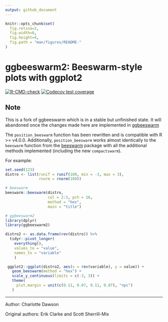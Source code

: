 ```yaml
---
output: github_document
---
```


<!-- README.md is generated from README.Rmd. Please edit that file -->

```r
knitr::opts_chunk$set(
  fig.retina=2,
  fig.width=6,
  fig.height=4,
  fig.path = "man/figures/README-"
)
```

# ggbeeswarm2: Beeswarm-style plots with ggplot2

<!-- badges: start -->
[![R-CMD-check](https://github.com/csdaw/ggbeeswarm2/workflows/R-CMD-check/badge.svg)](https://github.com/csdaw/ggbeeswarm2/actions)
[![Codecov test coverage](https://codecov.io/gh/csdaw/ggbeeswarm2/branch/master/graph/badge.svg)](https://codecov.io/gh/csdaw/ggbeeswarm2?branch=master)
<!-- badges: end -->

## Note

This is a fork of ggbeeswarm which is in a stable but unfinished state. 
It will abandoned once the changes made here are implemented in 
[ggbeeswarm](https://github.com/eclarke/ggbeeswarm)

The `position_beeswarm` function has been 
rewritten and is compatible with R >= v4.0.0. Additionally, `position_beeswarm` 
works almost identically to the `beeswarm` function from the 
[beeswarm](https://cran.r-project.org/web/packages/beeswarm/index.html) package
with all the additional methods implemented (including the new `compactswarm`).

For example:

```r
set.seed(123)
distro <- list(runif = runif(100, min = -3, max = 3), 
               rnorm = rnorm(100))

# beeswarm
beeswarm::beeswarm(distro, 
                   col = 2:3, pch = 16,
                   method = "hex",
                   main = "title")

# ggbeeswarm2
library(dplyr)
library(ggbeeswarm2)

distro2 <- as.data.frame(rev(distro)) %>% 
  tidyr::pivot_longer(
    everything(), 
    values_to = "value", 
    names_to = "variable"
    )

 ggplot2::ggplot(distro2, aes(x = rev(variable), y = value)) + 
   geom_beeswarm(method = "hex") + 
   scale_y_continuous(limits = c(-3, 3)) + 
   theme(
     plot.margin = unit(c(0.11, 0.07, 0.11, 0.07), "npc")
   )
```

------
Author: Charlotte Dawson

Original authors: Erik Clarke and Scott Sherrill-Mix
